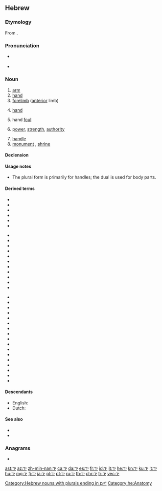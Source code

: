 ==Hebrew==

===Etymology===
{{HE root|יד}}
From {{etyl|sem-pro|he}} {{m|sem-pro|*yad-|gloss=[[hand]]}}.

===Pronunciation===
* {{a|IL}} {{IPA|lang=he|/jad/}}
* {{a|Tiberian}} {{IPA|[jɔːð]|lang=he}}

===Noun===
{{he-noun|wv=יָד|tr=yád|g=f|dual=ידיים|dualdwv=יָדַיִם|pl=יָדוֹת|cons=יַד|dualcons=יְדֵי|plcons=יְדוֹת}}

# [[arm]]
# [[hand]]
# [[forelimb]] ([[anterior]] limb)
# {{lb|he|card games}} [[hand]]
# {{lb|he|football}} hand [[foul]]
# [[power]], [[strength]], [[authority]]
#: {{ux|he|יָצָא '''יְדֵי''' חוֹבָתוֹ|tr=yatsá y'dey khovató|t=fulfilled his obligation|inline=1}}
# [[handle]]
# [[monument]] {{gloss|[[memorial]] [[structure]]}}, [[shrine]]

====Declension====
{{he-decl|יָד|יֶדְכֶם|d|ידיים\יָדַיִם|יְדֵי־|p|יָדוֹת|יְדוֹת־}}

====Usage notes====
* The plural form {{m|he|יָדוֹת|tr=yadót}} is primarily for handles; the dual is used for body parts.

====Derived terms====
{{der-top}}
* {{l|he|יְדָנִי|tr=yádaní|gloss=[[manual]]|pos=a}}
* {{l|he|יָדִית|tr=yádít|gloss=[[handle]]}}
* {{l|he|לְיַד|tr=l'yád|gloss=[[near]], [[by]], [[next to]], [[alongside]]}}
* {{l|he|עַל יַד|gloss=[[beside]], [[near]]|tr=ál yád}}
* {{l/he|על ידי|wv=עַל־יְדֵי|tr=ál y'dey|gloss=[[by]]; by means of}}
* {{l/he|כְּתַב יָד|tr=k'táv yád|gloss=[[handwriting]]}}
<!-- x -->
* {{l|he|יָצָא יְדֵי חוֹבָה|tr=yatsá y'dey khová|gloss=to do the [[minimum]] needed}}
* {{l/he|איבד את הידיים והרגליים|dwv=אִבֵּד אֶת הַיָּדַיִם וְהָרַגְלַיִם|lit=to lose one's hands and feet}}
* {{l|he|אֵין לוֹ יָד בַּדָּבָר|tr=ein lo yad badavár|gloss=to have no hand in the matter}}
* {{l|he|בָּא לְיָדוֹ|tr=ba l'yadó|gloss=to get a chance or an opportunity|lit=to come to one's hand}}
* {{l|he|מִכָּל הַבָּא לַיָּד|tr=mikol haha layad|gloss=from what's available|lit=from everything that comes to hand}}
* {{l|he|בְּהֶנֵף יָד||with a wave of one's hand ; offhandedly}}
* {{l|he|בְּהֶשֵּׂג יָד|lit=with the reach of a hand|gloss=available}}
* {{l/he|בחוזק יד|dwv=בְּחֹזֶק יָד}}
* {{l|he|בְּיַד בַּרְזֶל|lit=with an iron hand}}
* {{l|he|בְּיָד חֲזָקָה|lit=with a strong hand}}
* {{l|he|בְּיָד קָשָׁה|lit=with a hard hand}}
{{der-mid}}
* {{l|he|בְּיָד רְחָבָה|lit=with a wide hand}}
* {{l|he|בְּיָד רַכָּה|lit=with a soft hand}}
* {{l|he|בְּיָד רָמָה|lit=with an upper hand}}
* {{l|he|בִּידֵי שָׁמַיִם|lit=with the hands of heaven}}
* {{l/he|בידיים ריקות|dwv=בְּיָדַיִם רֵיקוֹת|lit=with empty hands}}
* {{l|he|בְּמוֹ יָדָיו||with one's own hands}}
* {{l|he|בִּקֵּשׁ אֶת יָדָהּ|lit=to request her hand||to propose a marriage}}
* {{l/he|בשתי ידיים|dwv=בִּשְׁתֵּי יָדַיִם|lit=with two hands||by one's own}}
* {{l|he|גָּבְרָה יָדוֹ|lit=one's hands became stronger}}
* {{l|he|דָּחָה בִּשְׁתֵּי יָדָיו|lit=to reject with one's two hands}}
* {{l/he|דחף ידיים|dwv=דָּחַף יָדַיִם|gloss=to pet, to stroke|lit=to push hands}}
* {{l|he|הוֹצִיא מִתַּחַת יָדוֹ|lit=to remove under one's hand}}
* {{l/he|הורדת ידיים|dwv=הוֹרָדַת יָדַיִם||arm wrestling}}
* {{l|he|הוֹשִׁיט יָד||to lend out a hand}}
* {{l|he|הִזְדַּמֵּן לְיָדָיו|lit=to become available to one's hands}}
* {{l/he|החליף ידיים|dwv=הֶחְלִיף יָדַיִם|gloss=to change ownership|lit=to change hands}}
* {{l|he|הַיָּד הַשְּׁחֹרָה|lit=the black hand}}
{{der-bottom}}

====Descendants====
* English: {{link|en|yad}} {{qualifier|borrowed}}
* Dutch: {{l|nl|jatten}} {{qualifier|borrowed}}

====See also====
* {{l|he|אצבע|tr='etsbá'|g=f}}
* {{l|he|רגל|tr=régel|g=f}}

===Anagrams===
* {{l|he|די}}

[[Category:Hebrew nouns with plurals ending in ־יים]]
[[Category:he:Anatomy]]

[[ast:יד]]
[[az:יד]]
[[zh-min-nan:יד]]
[[ca:יד]]
[[da:יד]]
[[es:יד]]
[[fr:יד]]
[[id:יד]]
[[it:יד]]
[[he:יד]]
[[kn:יד]]
[[ku:יד]]
[[lt:יד]]
[[hu:יד]]
[[mg:יד]]
[[fj:יד]]
[[ja:יד]]
[[pl:יד]]
[[pt:יד]]
[[ru:יד]]
[[th:יד]]
[[chr:יד]]
[[tr:יד]]
[[vec:יד]]